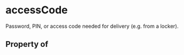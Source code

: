 # accessCode

Password, PIN, or access code needed for delivery (e.g. from a locker).

## Property of



